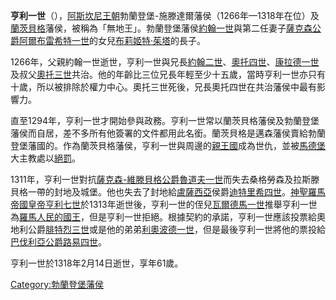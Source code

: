{{expand|time=2015-02-13T01:47:31+00:00}}
{{unreferenced|time=2015-02-13T01:47:31+00:00}}
'''亨利一世'''（{{bd|1256年|3月21日|1318年|2月14日|catIdx=H}}），[[阿斯坎尼王朝|阿斯坎尼王朝]]勃蘭登堡-施滕達爾藩侯（1266年—1318年在位）及[[蘭茨貝格|蘭茨貝格]]藩侯，被稱為「無地王」。勃蘭登堡藩侯[[約翰一世_(勃蘭登堡)|約翰一世]]與第二任妻子[[薩克森公爵|薩克森公爵]][[阿爾布雷希特一世_(薩克森)|阿爾布雷希特一世]]的女兒[[布莉姬特·茱塔|布莉姬特·茱塔]]的長子。

1266年，父親約翰一世逝世，亨利一世與兄長[[約翰二世_(勃蘭登堡)|約翰二世]]、[[奧托四世_(勃蘭登堡)|奧托四世]]、[[康拉德一世_(勃蘭登堡)|康拉德一世]]及叔父[[奧托三世_(勃蘭登堡)|奧托三世]]共治。他的年齡比三位兄長年輕至少十五歲，當時亨利一世亦只有十歲，所以被排除於權力中心。奧托三世死後，兄長奧托四世在共治藩侯中最有影響力。

直至1294年，亨利一世才開始參與政務。亨利一世常以蘭茨貝格藩侯及勃蘭登堡藩侯而自居，差不多所有他簽署的文件都用此名銜。蘭茨貝格是邁森藩侯賣給勃蘭登堡藩國的。作為蘭茨貝格藩侯，亨利一世與周邊的[[親王國|親王國]]成為世仇，並被[[馬德堡|馬德堡]]大主教處以[[絕罰|絕罰]]。

1311年，亨利一世對抗[[薩克森-維滕貝格公爵|薩克森-維滕貝格公爵]][[魯道夫一世_(薩克森)|魯道夫一世]]而失去桑格勞森及拉斯滕貝格一帶的封地及城堡。他也失去了封地給[[盧薩西亞|盧薩西亞]]侯爵[[迪特里希四世|迪特里希四世]]。[[神聖羅馬帝國皇帝|神聖羅馬帝國皇帝]][[亨利七世_(神聖羅馬帝國)|亨利七世]]於1313年逝世後，亨利一世的侄兒[[瓦爾德馬一世_(勃蘭登堡)|瓦爾德馬一世]]推舉亨利一世為[[羅馬人民的國王|羅馬人民的國王]]，但是亨利一世拒絕。根據契約的承諾，亨利一世應該投票給奧地利公爵[[腓特烈三世_(奧地利)|腓特烈三世]]或是他的弟弟[[利奧波德一世_(哈布斯堡)|利奧波德一世]]，但是最後亨利一世將他的票投給[[巴伐利亞公爵|巴伐利亞公爵]][[路易四世_(神聖羅馬帝國)|路易四世]]。

亨利一世於1318年2月14日逝世，享年61歲。

{{start box}}
{{S-hou|[[阿斯坎尼王朝|阿斯坎尼王朝]]|1256年|3月21日|1318年|2月14日}}
{{S-reg}}
{{s-before|[[約翰一世_(勃蘭登堡)|約翰一世]]}}
{{s-title|[[勃蘭登堡藩侯|勃蘭登堡藩侯]]|1266年—1318年<BR>與[[約翰三世_(勃蘭登堡)|約翰三世]]<BR>[[奧托四世_(勃蘭登堡)|奧托四世]]<BR>及[[康拉德一世_(勃蘭登堡)|康拉德一世]]共治}}
{{s-after|[[瓦爾德馬一世_(勃蘭登堡)|瓦爾德馬一世]]}}
{{end box}}


[[Category:勃蘭登堡藩侯|Category:勃蘭登堡藩侯]]